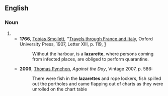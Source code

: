 {{also|Lazarette}}

==English==

===Noun===
{{en-noun}}

# {{obsolete spelling of|lazaret|lang=en}}
#* '''1766''', [[w:Tobias Smollett|Tobias Smollett]], ''[[w:Travels through France and Italy|Travels through France and Italy]], Oxford University Press, 1907, Letter XIII, p. 119, [https://archive.org/details/travelsthroughfr00smol]
#*: Without the harbour, is a '''lazarette''', where persons coming from infected places, are obliged to perform quarantine.
#* '''2006''', [[w:Thomas Pynchon|Thomas Pynchon]], ''Against the Day'', Vintage 2007, p. 586:
#*: There were fish in the '''lazarettes''' and rope lockers, fish spilled out the portholes and came flapping out of charts as they were unrolled on the chart table